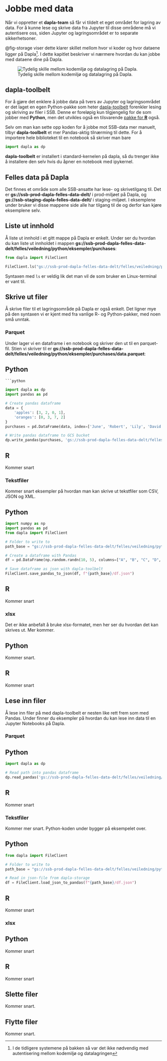 # Jobbe med data

Når vi oppretter et **dapla-team** så får vi tildelt et eget området for lagring av data. For å kunne lese og skrive data fra Jupyter til disse områdene må vi autentisere oss, siden Jupyter og lagringsområdet er to separate sikkerhetsoner. 

@fig-storage viser dette klarer skillet mellom hvor vi koder og hvor dataene ligger på Dapla^[I de tidligere systemene på bakken så var det ikke nødvendig med autentisering mellom kodemiljø og datalagringen]. I dette kapitlet beskriver vi nærmere hvordan du kan jobbe med dataene dine på Dapla. 

![Tydelig skille mellom kodemiljø og datalagring på Dapla.](images/data-storage-image.png){ fig-alt="Bilde som viser forskjellen mellom kodemiljø og hvor data lagres." #fig-storage }

## dapla-toolbelt

For å gjøre det enklere å jobbe data på tvers av Jupyter og lagringsområdet er det laget en egen Python-pakke som heter [dapla-toolbelt](https://github.com/statisticsnorway/dapla-toolbelt) forenkler lesing og skriving av filer i SSB. Denne er foreløpig kun tilgjengelig for de som jobber med **Python**, men det utvikles også en tilsvarende [pakke for **R**](https://statisticsnorway.github.io/fellesr/articles/vignette__DAPLA_jukseark.html) også.

Selv om man kan sette opp koden for å jobbe mot SSB-data mer manuelt, tilbyr **dapla-toolbelt** et mer Pandas-aktig tilnærming til dette. For å importere hele biblioteket til en notebook så skriver man bare

```python
import dapla as dp
```

**dapla-toolbelt** er installert i standard-kernelen på dapla, så du trenger ikke å installere den selv hvis du åpner en notebook med ipykernel.

::: {.callout-tip}
## Felles data på Dapla

Det finnes et område som alle SSB-ansatte har lese- og skrivetilgang til. Det er **gs://ssb-prod-dapla-felles-data-delt/** i prod-miljøet på Dapla, og **gs://ssb-staging-dapla-felles-data-delt/** i staging-miljøet. I eksemplene under bruker vi disse mappene side alle har tilgang til de og derfor kan kjøre eksemplene selv.
:::

## Liste ut innhold

Å liste ut innhold i et gitt mappe på Dapla er enkelt. Under ser du hvordan du kan liste ut innholdet i mappen **gs://ssb-prod-dapla-felles-data-delt/felles/veiledning/python/eksempler/purchases**:

```python
from dapla import FileClient

FileClient.ls("gs://ssb-prod-dapla-felles-data-delt/felles/veiledning/python/eksempler/purchases")
```
Syntaxen med `ls` er veldig lik det man vil de som bruker en Linux-terminal er vant til. 

## Skrive ut filer

Å skrive filer til et lagringsområde på Dapla er også enkelt. Det ligner mye på den syntaxen vi er kjent med fra vanlige R- og Python-pakker, med noen små unntak.

### Parquet

Under lager vi en dataframe i en notebook og skriver den ut til en parquet-fil. Stien vi skriver til er **gs://ssb-prod-dapla-felles-data-delt/felles/veiledning/python/eksempler/purchases/data.parquet**:

::: {.panel-tabset}

## Python

```python
```python

import dapla as dp
import pandas as pd

# Create pandas dataframe
data = {
    'apples': [3, 2, 0, 1], 
    'oranges': [0, 3, 7, 2]
}
purchases = pd.DataFrame(data, index=['June', 'Robert', 'Lily', 'David'])

# Write pandas dataframe to GCS bucket
dp.write_pandas(purchases, 'gs://ssb-prod-dapla-felles-data-delt/felles/veiledning/python/eksempler/purchases/data.parquet')
```

## R

Kommer snart

:::



### Tekstfiler

Kommer snart eksempler på hvordan man kan skrive ut tekstfiler som CSV, JSON og XML.

::: {.panel-tabset}

## Python

```python
import numpy as np
import pandas as pd
from dapla import FileClient

# Folder to write to
path_base = "gs://ssb-prod-dapla-felles-data-delt/felles/veiledning/python/eksempler/purchases"

# Create a dataframe with Pandas
df = pd.DataFrame(np.random.randn(10, 5), columns=["A", "B", "C", "D", "E"])

# Save dataframe as json with dapla-toolbelt
FileClient.save_pandas_to_json(df, f"{path_base}/df.json")
```	

## R

Kommer snart

:::

### xlsx

Det er ikke anbefalt å bruke xlsx-formatet, men her ser du hvordan det kan skrives ut. Mer kommer. 

::: {.panel-tabset}

## Python

Kommer snart.

## R

Kommer snart

:::



## Lese inn filer

Å lese inn filer på med dapla-toolbelt er nesten like rett frem som med Pandas. Under finner du eksempler på hvordan du kan lese inn data til en Jupyter Notebooks på Dapla.

### Parquet

::: {.panel-tabset}

## Python

```python
import dapla as dp

# Read path into pandas dataframe 
dp.read_pandas('gs://ssb-prod-dapla-felles-data-delt/felles/veiledning/python/eksempler/purchases')
```

## R

Kommer snart

:::

### Tekstfiler

Kommer mer snart. Python-koden under bygger på eksempelet over. 

::: {.panel-tabset}

## Python


```python
from dapla import FileClient

# Folder to write to
path_base = "gs://ssb-prod-dapla-felles-data-delt/felles/veiledning/python/eksempler/purchases"

# Read in json-file from dapla-storage
df = FileClient.load_json_to_pandas(f"{path_base}/df.json")
```


## R

Kommer snart

:::

### xlsx

::: {.panel-tabset}

## Python

Kommer snart

## R

Kommer snart

:::

## Slette filer

Kommer snart.

## Flytte filer

Kommer snart. 